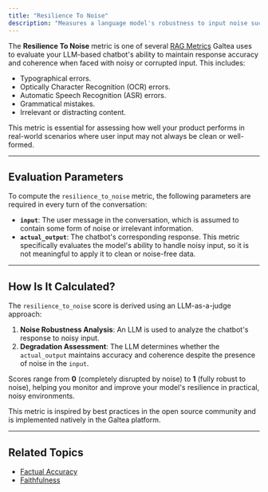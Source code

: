 ```yaml
---
title: "Resilience To Noise"
description: "Measures a language model's robustness to input noise such as typos, OCR/ASR errors, grammatical mistakes, and distracting content."
---
```


The **Resilience To Noise** metric is one of several [RAG Metrics](/concepts/metric) Galtea uses to evaluate your LLM-based chatbot's ability to maintain response accuracy and coherence when faced with noisy or corrupted input. This includes:

- Typographical errors.
- Optically Character Recognition (OCR) errors.
- Automatic Speech Recognition (ASR) errors.
- Grammatical mistakes. 
- Irrelevant or distracting content.

This metric is essential for assessing how well your product performs in real-world scenarios where user input may not always be clean or well-formed.

---

## Evaluation Parameters

To compute the `resilience_to_noise` metric, the following parameters are required in every turn of the conversation:

- **`input`**: The user message in the conversation, which is assumed to contain some form of noise or irrelevant information.
- **`actual_output`**: The chatbot's corresponding response. This metric specifically evaluates the model's ability to handle noisy input, so it is not meaningful to apply it to clean or noise-free data.

---

## How Is It Calculated?

The `resilience_to_noise` score is derived using an LLM-as-a-judge approach:

1. **Noise Robustness Analysis**: An LLM is used to analyze the chatbot's response to noisy input.
2. **Degradation Assessment**: The LLM determines whether the `actual_output` maintains accuracy and coherence despite the presence of noise in the `input`.


Scores range from **0** (completely disrupted by noise) to **1** (fully robust to noise), helping you monitor and improve your model's resilience in practical, noisy environments.

<Note>This metric is inspired by best practices in the open source community and is implemented natively in the Galtea platform.</Note>

---

## Related Topics

- [Factual Accuracy](/concepts/metric/factual-accuracy)
- [Faithfulness](/concepts/metric/faithfulness)
